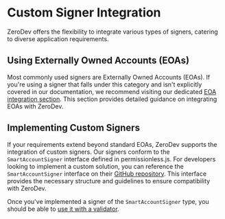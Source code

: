 # Custom Signer Integration
ZeroDev offers the flexibility to integrate various types of signers, catering to diverse application requirements.

## Using Externally Owned Accounts (EOAs)
Most commonly used signers are Externally Owned Accounts (EOAs). If you're using a signer that falls under this category and isn't explicitly covered in our documentation, we recommend visiting our dedicated [EOA integration section](/sdk/signers/eoa). This section provides detailed guidance on integrating EOAs with ZeroDev.

## Implementing Custom Signers
If your requirements extend beyond standard EOAs, ZeroDev supports the integration of custom signers. Our signers conform to the `SmartAccountSigner` interface defined in permissionless.js. For developers looking to implement a custom solution, you can reference the `SmartAccountSigner` interface on their [GitHub repository](https://github.com/pimlicolabs/permissionless.js/blob/0b1cf0086b3fa131415a6a9bf398852c159fc181/packages/permissionless/accounts/types.ts#L60). This interface provides the necessary structure and guidelines to ensure compatibility with ZeroDev.

Once you've implemented a signer of the `SmartAccountSigner` type, you should be able to [use it with a validator](/sdk/core-api/create-account#creating-a-ecdsa-validator).